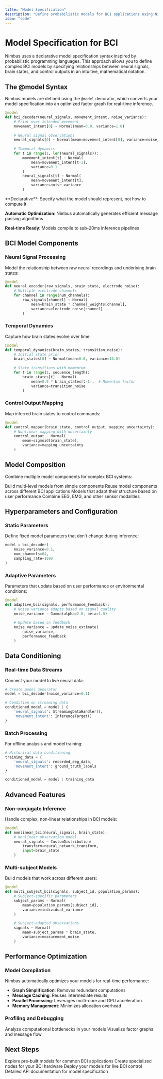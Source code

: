 ```yaml
---
title: "Model Specification"
description: "Define probabilistic models for BCI applications using Nimbus's declarative syntax"
icon: "code"
---
```


# Model Specification for BCI

Nimbus uses a declarative model specification syntax inspired by probabilistic programming languages. This approach allows you to define complex BCI models by specifying relationships between neural signals, brain states, and control outputs in an intuitive, mathematical notation.

## The @model Syntax

Nimbus models are defined using the `@model` decorator, which converts your model specification into an optimized factor graph for real-time inference.

```python
@model
def bci_decoder(neural_signals, movement_intent, noise_variance):
    # Prior over intended movement
    movement_intent[0] ~ Normal(mean=0.0, variance=1.0)
    
    # Neural signal observations
    neural_signals[0] ~ Normal(mean=movement_intent[0], variance=noise_variance)
    
    # Temporal dynamics
    for t in range(1, len(neural_signals)):
        movement_intent[t] ~ Normal(
            mean=movement_intent[t-1], 
            variance=0.1
        )
        neural_signals[t] ~ Normal(
            mean=movement_intent[t], 
            variance=noise_variance
        )
```

<Card title="Key Benefits" icon="star">
  **Declarative**: Specify what the model should represent, not how to compute it
  
  **Automatic Optimization**: Nimbus automatically generates efficient message passing algorithms
  
  **Real-time Ready**: Models compile to sub-20ms inference pipelines
</Card>

## BCI Model Components

### Neural Signal Processing

Model the relationship between raw neural recordings and underlying brain states:

```python
@model
def neural_encoder(raw_signals, brain_state, electrode_noise):
    # Multiple electrode channels
    for channel in range(num_channels):
        raw_signals[channel] ~ Normal(
            mean=brain_state * channel_weights[channel],
            variance=electrode_noise[channel]
        )
```

### Temporal Dynamics

Capture how brain states evolve over time:

```python
@model
def temporal_dynamics(brain_states, transition_noise):
    # Initial state prior
    brain_states[0] ~ Normal(mean=0.0, variance=10.0)
    
    # State transitions with momentum
    for t in range(1, sequence_length):
        brain_states[t] ~ Normal(
            mean=0.9 * brain_states[t-1],  # Momentum factor
            variance=transition_noise
        )
```

### Control Output Mapping

Map inferred brain states to control commands:

```python
@model
def control_mapper(brain_state, control_output, mapping_uncertainty):
    # Nonlinear mapping with uncertainty
    control_output ~ Normal(
        mean=sigmoid(brain_state),
        variance=mapping_uncertainty
    )
```

## Model Composition

Combine multiple model components for complex BCI systems:

<CardGroup cols={2}>
  <Card title="Hierarchical Models" icon="layers">
    Build multi-level models from simple components
  </Card>
  <Card title="Modular Design" icon="cubes">
    Reuse model components across different BCI applications
  </Card>
  <Card title="Adaptive Structure" icon="refresh">
    Models that adapt their structure based on user performance
  </Card>
  <Card title="Multi-modal Integration" icon="signal">
    Combine EEG, EMG, and other sensor modalities
  </Card>
</CardGroup>

## Hyperparameters and Configuration

### Static Parameters

Define fixed model parameters that don't change during inference:

```python
model = bci_decoder(
    noise_variance=0.1,
    num_channels=64,
    sampling_rate=1000
)
```

### Adaptive Parameters

Parameters that update based on user performance or environmental conditions:

```python
@model
def adaptive_bci(signals, performance_feedback):
    # Noise variance adapts based on signal quality
    noise_variance ~ Gamma(alpha=2.0, beta=1.0)
    
    # Update based on feedback
    noise_variance = update_noise_estimate(
        noise_variance, 
        performance_feedback
    )
```

## Data Conditioning

### Real-time Data Streams

Connect your model to live neural data:

```python
# Create model generator
model = bci_decoder(noise_variance=0.1)

# Condition on streaming data
conditioned_model = model | {
    'neural_signals': StreamingDataHandler(),
    'movement_intent': InferenceTarget()
}
```

### Batch Processing

For offline analysis and model training:

```python
# Historical data conditioning
training_data = {
    'neural_signals': recorded_eeg_data,
    'movement_intent': ground_truth_labels
}

conditioned_model = model | training_data
```

## Advanced Features

### Non-conjugate Inference

Handle complex, non-linear relationships in BCI models:

```python
@model
def nonlinear_bci(neural_signals, brain_state):
    # Nonlinear observation model
    neural_signals ~ CustomDistribution(
        transform=neural_network_transform,
        input=brain_state
    )
```

### Multi-subject Models

Build models that work across different users:

```python
@model
def multi_subject_bci(signals, subject_id, population_params):
    # Subject-specific parameters
    subject_params ~ Normal(
        mean=population_params[subject_id],
        variance=individual_variance
    )
    
    # Subject-adapted observations
    signals ~ Normal(
        mean=subject_params * brain_state,
        variance=measurement_noise
    )
```

## Performance Optimization

### Model Compilation

Nimbus automatically optimizes your models for real-time performance:

- **Graph Simplification**: Removes redundant computations
- **Message Caching**: Reuses intermediate results
- **Parallel Processing**: Leverages multi-core and GPU acceleration
- **Memory Management**: Minimizes allocation overhead

### Profiling and Debugging

<CardGroup cols={2}>
  <Card title="Inference Profiler" icon="chart-bar" href="/development/testing-validation">
    Analyze computational bottlenecks in your models
  </Card>
  <Card title="Model Visualization" icon="eye" href="/development/custom-nodes">
    Visualize factor graphs and message flow
  </Card>
</CardGroup>

## Next Steps

<CardGroup cols={2}>
  <Card title="BCI Model Examples" icon="play" href="/model-specification/bci-examples">
    Explore pre-built models for common BCI applications
  </Card>
  <Card title="Custom Node Development" icon="cog" href="/development/custom-nodes">
    Create specialized nodes for your BCI hardware
  </Card>
  <Card title="Real-time Deployment" icon="clock" href="/inference-configuration/real-time-setup">
    Deploy your models for live BCI control
  </Card>
  <Card title="API Reference" icon="book" href="/api-reference/inference-endpoints">
    Detailed API documentation for model specification
  </Card>
</CardGroup>
